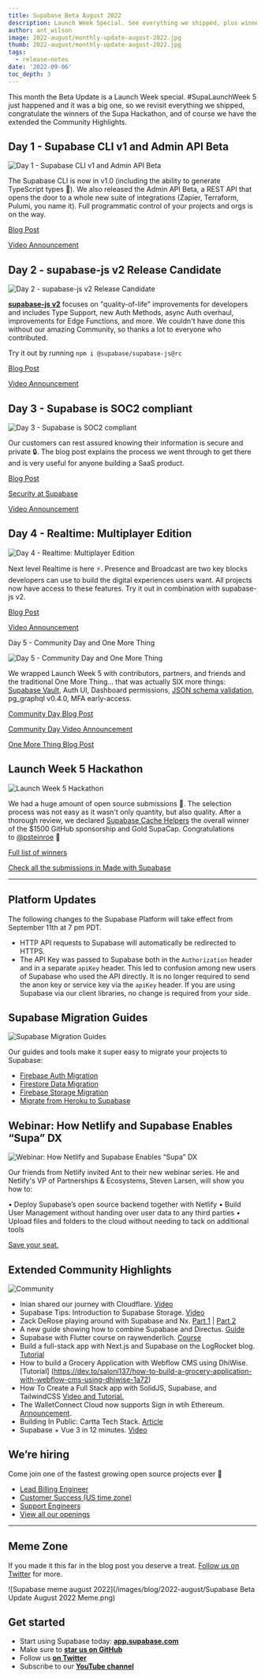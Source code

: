 ```yaml
---
title: Supabase Beta August 2022
description: Launch Week Special. See everything we shipped, plus winners of the Hackathon and the extended Community Highlights
author: ant_wilson
image: 2022-august/monthly-update-august-2022.jpg 
thumb: 2022-august/monthly-update-august-2022.jpg
tags:
  - release-notes
date: '2022-09-06'
toc_depth: 3
---
```


This month the Beta Update is a Launch Week special. #SupaLaunchWeek 5 just happened and it was a big one, so we revisit everything we shipped, congratulate the winners of the Supa Hackathon, and of course we have the extended the Community Highlights.

## Day 1 - Supabase CLI v1 and Admin API Beta

![Day 1 - Supabase CLI v1 and Admin API Beta](/images/blog/2022-august/CLI.png)

The Supabase CLI is now in v1.0 (including the ability to generate TypeScript types 🎉). We also released the Admin API Beta, a REST API that opens the door to a whole new suite of integrations (Zapier, Terraform, Pulumi, you name it). Full programmatic control of your projects and orgs is on the way.

[Blog Post](https://supabase.com/blog/supabase-cli-v1-and-admin-api-beta) 

[Video Announcement](https://www.youtube.com/watch?v=OpPOaJI_Z28)

## Day 2 - supabase-js v2 Release Candidate

![Day 2 - supabase-js v2 Release Candidate](/images/blog/2022-august/supabase_js.png)

**[supabase-js v2](https://github.com/supabase/supabase-js)** focuses on "quality-of-life" improvements for developers and includes Type Support, new Auth Methods, async Auth overhaul, improvements for Edge Functions, and more. We couldn't have done this without our amazing Community, so thanks a lot to everyone who contributed. 

Try it out by running `npm i @supabase/supabase-js@rc`

[Blog Post](https://supabase.com/blog/supabase-js-v2)

[Video Announcement](https://youtu.be/iqZlPtl_b-I)

## Day 3 - Supabase is SOC2 compliant

![Day 3 - Supabase is SOC2 compliant](/images/blog/2022-august/security.png)

Our customers can rest assured knowing their information is secure and private 🔒. The blog post explains the process we went through to get there and is very useful for anyone building a SaaS product.

[Blog Post](https://supabase.com/blog/supabase-soc2)

[Security at Supabase](https://supabase.com/security)

[Video Announcement](https://youtu.be/6bGQotxisoY)

## Day 4 - Realtime: Multiplayer Edition

![Day 4 - Realtime: Multiplayer Edition](/images/blog/2022-august/realtime.png)

Next level Realtime is here ⚡️. Presence and Broadcast are two key blocks developers can use to build the digital experiences users want. All projects now have access to these features. Try it out in combination with supabase-js v2.

[Blog Post](https://supabase.com/blog/supabase-realtime-multiplayer-general-availability)

[Video Announcement](https://youtu.be/CGZr5tybW18)

Day 5 - Community Day and One More Thing

![Day 5 - Community Day and One More Thing](/images/blog/2022-august/day-5.png)

We wrapped Launch Week 5 with contributors, partners, and friends and the traditional One More Thing... that was actually SIX more things: [Supabase Vault](https://supabase.com/blog/supabase-vault), Auth UI, Dashboard permissions, [JSON schema validation](https://supabase.com/blog/pg-jsonschema-a-postgres-extension-for-json-validation), pg_graphql v0.4.0, MFA early-access.

[Community Day Blog Post](https://supabase.com/blog/launch-week-5-community-day)

[Community Day Video Announcement](https://www.youtube.com/watch?v=s9UePQjLT0U)

[One More Thing Blog Post](https://supabase.com/blog/launch-week-5-one-more-thing)

## Launch Week 5 Hackathon

![Launch Week 5 Hackathon](/images/blog/2022-august/hackathon.png)

We had a huge amount of open source submissions 🤯. The selection process was not easy as it wasn't only quantity, but also quality. After a thorough review, we declared [Supabase Cache Helpers](https://github.com/psteinroe/supabase-cache-helpers) the overall winner of the $1500 GitHub sponsorship and Gold SupaCap. Congratulations to [@psteinroe](https://twitter.com/psteinroe) 👏

[Full list of winners](https://supabase.com/blog/launch-week-5-hackathon-winners)

[Check all the submissions in Made with Supabase](https://www.madewithsupabase.com/launch-week-5)

---

## Platform Updates

The following changes to the Supabase Platform will take effect from September 11th at 7 pm PDT.

-   HTTP API requests to Supabase will automatically be redirected to HTTPS.
-   The API Key was passed to Supabase both in the `Authorization` header and in a separate `apiKey` header. This led to confusion among new users of Supabase who used the API directly. It is no longer required to send the anon key or service key via the `apiKey` header. If you are using Supabase via our client libraries, no change is required from your side.

## Supabase Migration Guides

![Supabase Migration Guides](/images/blog/2022-august/migration-to-supabase.jpg)

Our guides and tools make it super easy to migrate your projects to Supabase:

-   [Firebase Auth Migration](https://supabase.com/docs/guides/migrations/firebase-auth)
-   [Firestore Data Migration](https://supabase.com/docs/guides/migrations/firestore-data)
-   [Firebase Storage Migration](https://supabase.com/docs/guides/migrations/firebase-storage)
-   [Migrate from Heroku to Supabase](https://supabase.com/docs/guides/migrations/heroku)

## Webinar: How Netlify and Supabase Enables “Supa” DX

![Webinar: How Netlify and Supabase Enables “Supa” DX](/images/blog/2022-august/webinar.jpg)

Our friends from Netlify invited Ant to their new webinar series. He and Netlify's VP of Partnerships & Ecosystems, Steven Larsen, will show you how to:


• Deploy Supabase’s open source backend together with Netlify
• Build User Management without handing over user data to any third parties
• Upload files and folders to the cloud without needing to tack on additional tools

[Save your seat.](https://www.netlify.com/resources/webinars/how-netlify-supabase-enables-supa-dx/)

## Extended Community Highlights

![Community](/images/blog/2022-june/community.jpg)

-   Inian shared our journey with Cloudflare. [Video](https://twitter.com/Cloudflare/status/1557728943901675520)
-   Supabase Tips: Introduction to Supabase Storage. [Video](https://www.youtube.com/watch?v=J9mTPY8rIXE) 
-   Zack DeRose playing around with Supabase and Nx. [Part 1](https://www.youtube.com/watch?v=OTh5GBBfr4E) | [Part 2](https://www.youtube.com/watch?v=_5gJi_xwpzk)
-   A new guide showing how to combine Supabase and Directus. [Guide](https://supabase.com/docs/guides/integrations/directus)
-   Supabase with Flutter course on raywenderlich. [Course](https://www.raywenderlich.com/33619647-supabase-with-flutter)
-   Build a full-stack app with Next.js and Supabase on the LogRocket blog. [Tutorial](https://blog.logrocket.com/build-full-stack-app-next-js-supabase/)
-   How to build a Grocery Application with Webflow CMS using DhiWise. [Tutorial] (https://dev.to/saloni137/how-to-build-a-grocery-application-with-webflow-cms-using-dhiwise-1a72)
-   How To Create a Full Stack app with SolidJS, Supabase, and TailwindCSS [Video and Tutorial.](https://blog.chetanverma.com/how-to-create-a-full-stack-app-with-solidjs-supabase-and-tailwindcss)
-   The WalletConnect Cloud now supports Sign in wtih Ethereum. [Announcement](https://twitter.com/TheHarryET/status/1559861021845643265).
-   Building In Public: Cartta Tech Stack. [Article](https://dev.to/fvaldes33/building-in-public-cartta-tech-stack-5en0)
-   Supabase + Vue 3 in 12 minutes. [Video](https://www.youtube.com/watch?v=YN32uVqAXw8&feature=emb_title)

## We’re hiring

Come join one of the fastest growing open source projects ever 🤗

- [Lead Billing Engineer](https://boards.greenhouse.io/supabase/jobs/4652333004)
- [Customer Success (US time zone)](https://boards.greenhouse.io/supabase/jobs/4594393004)
- [Support Engineers](https://boards.greenhouse.io/supabase/jobs/4191650004)
- [View all our openings](https://boards.greenhouse.io/supabase)

---

## Meme Zone

If you made it this far in the blog post you deserve a treat. [Follow us on Twitter](https://twitter.com/supabase) for more.

![Supabase meme august 2022](/images/blog/2022-august/Supabase Beta Update August 2022 Meme.png)

## Get started

- Start using Supabase today: **[app.supabase.com](https://app.supabase.com/)**
- Make sure to **[star us on GitHub](https://github.com/supabase/supabase)**
- Follow us **[on Twitter](https://twitter.com/supabase)**
- Subscribe to our **[YouTube channel](https://www.youtube.com/c/supabase)**
